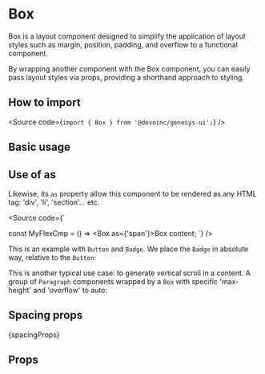 


<Meta of={Stories} />

# Box

Box is a layout component designed to simplify the application of layout styles
such as margin, position, padding, and overflow to a functional component.

By wrapping another component with the Box component, you can easily pass layout
styles via props, providing a shorthand approach to styling.

## How to import

<Source code={`import { Box } from '@devoinc/genesys-ui';`} />

## Basic usage

<Canvas of={Stories.Playground} />

## Use of as

Likewise, its `as` property allow this component to be rendered as any HTML tag:
'div', 'li', 'section'... etc.

<Source
  code={`

const MyFlexCmp = () => <Box as={'span'}>Box content</Box>;
`}
/>

This is an example with `Button` and `Badge`. We place the `Badge` in absolute
way, relative to the `Button`:

<Canvas of={Stories.PlacingFunctionalComponents} />

This is another typical use case: to generate vertical scroll in a content.
A group of `Paragraph` components wrapped by a `Box` with specific 'max-height'
and 'overflow' to auto:

<Canvas of={Stories.Scrolled} />

## Spacing props

<Markdown>{spacingProps}</Markdown>

## Props

<ArgTypes of={Stories} />
